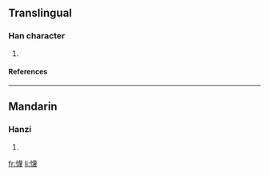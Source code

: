 ==Translingual==
===Han character===
{{Han char|rn=61|rad=心|as=15|sn=18|four=9305<sub>0</sub>|canj=心廿田戈 (PTWI)}}
# {{defn|Han|sort=心15}}
====References====
{{Han ref|kx=0407.410|dkj=11422|dj=0748.270|hdz=42366.150|uh=61F1|ud=25073|bh=EFCB|bd=61387}}

----
==Mandarin==
===Hanzi===
{{cmn-hanzi|pin=[[miè]] ([[mie4]])|wg=mieh<sup>4</sup>}}
# {{defn|Mandarin}}

[[fr:懱]]
[[li:懱]]